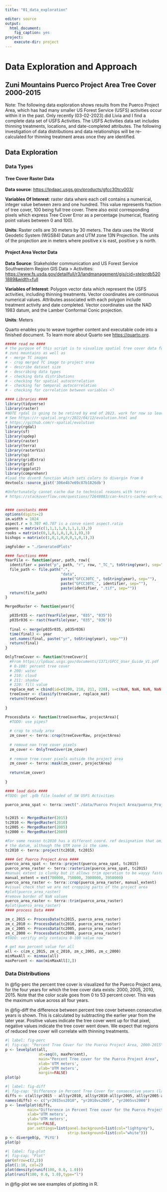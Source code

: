 ```yaml
---
title: "01_data_exploration"

editor: source
output:
  html_document:
    fig_caption: yes
project:
    execute-dir: project
---
```


# Data Exploration and Approach

## Zuni Mountains Puerco Project Area Tree Cover 2000-2015

Note: The following data exploration shows results from the Puerco Project Area, which has had many smaller US Forest Service (USFS) activities occur within it in the past. Only recently (03-02-2023) did Livia and I find a complete data set of USFS Activities. The USFS Activities data set includes thinning treatments, locations, and date-completed attributes. The following investigation of data distributions and data relationships will be re-calculated for thinning treatment areas once they are identified.

## Data Exploration

### Data Types

#### Tree Cover Raster Data

**Data source**: <https://lpdaac.usgs.gov/products/gfcc30tcv003/>

**Variables Of Interest**: raster data where each cell contains a numerical, integer value between zero and one hundred. This value represents fraction of tree cover, 100 being full tree cover. There also exist corresponding pixels which express Tree Cover Error as a percentage (numerical, floating point values between 0 and 100).

**Units**: Raster cells are 30 meters by 30 meters. The data uses the World Geodetic System (WGS84) Datum and UTM zone 13N Projection. The units of the projection are in meters where positive x is east, positive y is north.

#### Project Area Vector Data

**Data Source**: Stakeholder communication and US Forest Service Southwestern Region GIS Data \> Activities: <https://www.fs.usda.gov/detailfull/r3/landmanagement/gis/cid=stelprdb5201889&width=full>

**Variables of Interest**: Polygon vector data which represent the USFS activities, including thinning treatments. Vector coordinates are continuous numerical values. Attributes associated with each polygon include treatment activity and date completed. Vector coordinates use the NAD 1983 datum, and the Lamber Conformal Conic projection.

**Units**: Meters

Quarto enables you to weave together content and executable code into a finished document. To learn more about Quarto see <https://quarto.org>.

```r

##### read me ####
# the purpose of this script is to visualize spatial tree cover data for the 
# zuni mountains as well as
# - merge TC images
# - crop merged TC image to project area
# - describe dataset size
# - describing data types
# - checking data distributions
# - checking for spatial autocorrelation
# - checking for temporal autocorrelation
# - checking for correlation between variables <?

#### Libraries ####
library(tidyverse)
library(raster)
#NOTE rgdal is going to be retired by end of 2023. work for now so leaving it
# See https://r-spatial.org/r/2022/04/12/evolution.html and 
# https://github.com/r-spatial/evolution
library(rgdal)
library(sf)
library(spdep)
library(raster)
library(terra)
library(rasterVis)
library(sp)
library(gridExtra)
library(grid)
library(ggplot2)
library(comprehenr)
#load the diver0 function which sets colors to divergin from 0
devtools::source_gist('306e4b7e69c87b1826db')
```

```r
#Unfortunately cannot cache due to technical reasons with terra: 
# https://stackoverflow.com/questions/72648083/can-knitrs-cache-work-with-pointer-objects


#### constants ####
options(digits=2)
im.width = 1024
aspect.r = 0.707 #0.707 is a conve nient aspect.ratio
queens = matrix(c(1,1,1,1,0,1,1,1,1),3)
rooks = matrix(c(0,1,0,1,0,1,0,1,0),3)
bishops = matrix(c(1,0,1,0,0,0,1,0,1),3)

imgFolder = "./GeneratedPlots"

#### functions ####
YearFile <- function(year, path, row){
  identifier = paste("p", path, "r", row, "_TC_", toString(year), sep="")
  file_path <- file.path(".",
                         "data", 
                         paste("GFCC30TC_", toString(year), sep=""),
                         paste("GFCC30TC_", identifier, sep=""),
                         paste(identifier, ".tif", sep=""))
  return(file_path)
}

MergedRaster <- function(year){

  p035r035 <- rast(YearFile(year, "035", "035"))
  p035r036 <- rast(YearFile(year, "035", "036"))
  
  final <- merge(p035r035, p035r036)
  time(final) <- year
  set.names(final, paste("yr", toString(year), sep=""))
  return(final)
}

OnlyTreeCover <- function(treeCover){
  #From https://lpdaac.usgs.gov/documents/1371/GFCC_User_Guide_V1.pdf
  # 0-100: percent tree cover
  # 200: water
  # 210: cloud
  # 211: shadow
  # 220: fill value
  replace_mat = cbind(id=c(200, 210, 211, 220), v=c(NaN, NaN, NaN, NaN))
  treeCover <- classify(treeCover, replace_mat)
  return(treeCover)
  
}

ProcessData <- function(treeCoverRaw, projectArea){
  #TODO: use pipes?
  
  # crop to study area
  zm_cover <- terra::crop(treeCoverRaw, projectArea)
  
  # remove non tree cover pixels
  zm_cover <- OnlyTreeCover(zm_cover)
  
  # remove tree cover pixels outside the project area
  zm_cover <- terra::mask(zm_cover, projectArea)
  
  return(zm_cover)
  
}

#### load data ####
#TODO: get .gdb file loaded of SW USFS Activities

puerco_area_spat <- terra::vect("./data/Puerco Project Area/puerco_Project-polygon.shp")


tc2015 <- MergedRaster(2015)
tc2010 <- MergedRaster(2010)
tc2005 <- MergedRaster(2005)
tc2000 <- MergedRaster(2000)

#For some reason tc2010 has a different coord. ref designation that omits
# the datum, although the UTM zone is the same.
tc2010 <- terra::project(tc2010, tc2015)

#### Get Puerco Project Area ####
puerco_area_spat <- terra::project(puerco_area_spat, tc2015)
puerco_area_raster <- terra::rasterize(puerco_area_spat, tc2015)
#manual extent is clunky but it allows trim operation to be wayyy faster
manual_extent = ext(700000, 750000, 3900000, 3950000) 
puerco_area_raster <- terra::crop(puerco_area_raster, manual_extent)
#visual check that we are not cropping parts of the project area
#plot(puerco_area_raster) 
#remove border of NaN values
puerco_area_raster <- terra::trim(puerco_area_raster) 
#plot(puerco_area_raster)
#### process Data ####

zm_c_2015 <- ProcessData(tc2015, puerco_area_raster)
zm_c_2010 <- ProcessData(tc2010, puerco_area_raster)
zm_c_2005 <- ProcessData(tc2005, puerco_area_raster)
zm_c_2000 <- ProcessData(tc2000, puerco_area_raster)
#TODO: verifiy only contains 0-100 value now

# get max percent value for all
all <- c(zm_c_2015, zm_c_2010, zm_c_2005, zm_c_2000)
minMaxAll <- minmax(all)
maxPercent <- max(minMaxAll[2,])
```

### Data Distributions

In @fig-perc the percent tree cover is visualized for the Puerco Project area, for the four years for which the tree cover data exists: 2000, 2005, 2010, 2015. Note that the color scale goes from 0 to 53 percent cover. This was the maximum value across all four years.

In @fig-diff the difference between percent tree cover between consecutive years is shown. This is calculated by subtracting the earlier year from the later year. Positive values indicate the tree cover went up for that pixel, negative values indicate the tree cover went down. We expect that regions of reduced tree cover will correlate with thinning treatments.

```r
#| label: fig-perc
#| fig-cap: "Percent Tree Cover for the Puerco Project Area, 2000-2015"
p <- levelplot(all, 
               at=seq(0, maxPercent),
               main="Percent Tree cover for the Puerco Project Area",
               xlab='UTM meters',
               ylab='UTM meters',
               margin=FALSE)
plot(p)
```

```r
#| label: fig-diff
#| fig-cap: "Difference in Percent Tree Cover for consecutive years (later year - earlier year)"
diffs <- c(all$yr2015 - all$yr2010, all$yr2010-all$yr2005, all$yr2005-all$yr2000)
names(diffs) <- c("yr2015vs2010", "yr2010vs2005", "yr2005vs2000")
p <- levelplot(diffs, 
          main="Difference in Percent Tree cover for the Puerco Project Area",
          xlab='UTM meters',
          ylab='UTM meters',
          margin=FALSE,
          par.settings=list(panel.background=list(col="lightgrey"), 
                            strip.background=list(col="white")))
p <- diverge0(p, 'PiYG')
plot(p)
```

```r
#| label: fig-plot
#| fig-cap: "Plot"
par(mfrow=c(2,2))
plot(1:10, col=2)
plot(density(runif(100, 0.0, 1.0)))
plot(runif(100, 0.0, 1.0),type="l")
```

in @fig-plot we see examples of plotting in R.
